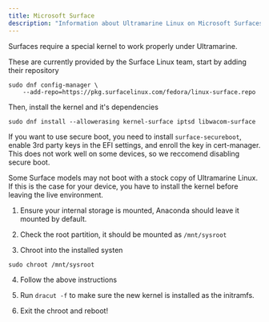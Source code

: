 ```yaml
---
title: Microsoft Surface
description: "Information about Ultramarine Linux on Microsoft Surfaces"
---
```



Surfaces require a special kernel to work properly under Ultramarine.

These are currently provided by the Surface Linux team, start by adding their repository

```shell
sudo dnf config-manager \
    --add-repo=https://pkg.surfacelinux.com/fedora/linux-surface.repo
```

Then, install the kernel and it's dependencies

```shell
sudo dnf install --allowerasing kernel-surface iptsd libwacom-surface
```

If you want to use secure boot, you need to install `surface-secureboot`, enable 3rd party keys in the EFI settings, and enroll the key in cert-manager. This does not work well on some devices, so we reccomend disabling secure boot.

Some Surface models may not boot with a stock copy of Ultramarine Linux. If this is the case for your device, you have to install the kernel before leaving the live environment.

1. Ensure your internal storage is mounted, Anaconda should leave it mounted by default.

2. Check the root partition, it should be mounted as `/mnt/sysroot`

3. Chroot into the installed systen

```
sudo chroot /mnt/sysroot
```

4. Follow the above instructions

5. Run `dracut -f` to make sure the new kernel is installed as the initramfs.

6. Exit the chroot and reboot!

